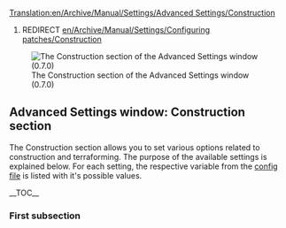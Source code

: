 [[Translation:en/Archive/Manual/Settings/Advanced Settings/Construction]]
#REDIRECT [[en/Archive/Manual/Settings/Configuring patches/Construction]]

{{en/Warning|Information on this page applies to 0.7.x and up. See [[en/Archive/Manual/Settings/Configuring patches]] for information of how to change settings in 0.6.x and earlier.}}

[[File:en/Archive/Manual/Settings/Advset construction.png|frame|left|The Construction section of the Advanced Settings window (0.7.0)]]
==Advanced Settings window: Construction section==
{{en/Archive/Manual/Settings/Advanced Settings}}
The Construction section allows you to set various options related to construction and terraforming. The purpose of the available settings is explained below. For each setting, the respective variable from the [[en/Archive/Manual/Settings/Openttd.cfg|config file]] is listed with it's possible values.

__TOC__

===First subsection===